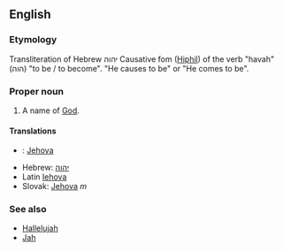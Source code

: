 ==English==

=== Etymology ===

Transliteration of Hebrew יהוה Causative fom ([[Hiphil]]) of the verb "havah" (הוה) "to be / to become". "He causes to be" or "He comes to be".

===Proper noun===

# A name of [[God]]. 


==== Translations ====
*{{fi}}: [[Jehova]]
*Hebrew: [[יהוה]]
*Latin [[Iehova]]
*Slovak: [[Jehova]] ''m''

=== See also ===
*[[Hallelujah]]
*[[Jah]]
